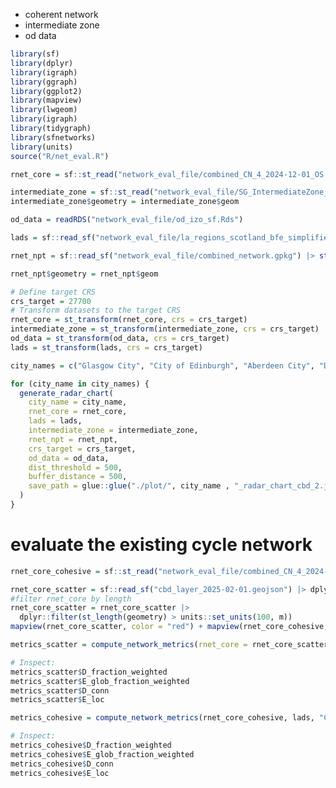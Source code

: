 - coherent network
- intermediate zone
- od data

```r
library(sf)
library(dplyr)
library(igraph)
library(ggraph)
library(ggplot2)
library(mapview)
library(lwgeom)
library(igraph)
library(tidygraph)
library(sfnetworks)
library(units)
source("R/net_eval.R")
```

```r
rnet_core = sf::st_read("network_eval_file/combined_CN_4_2024-12-01_OS.geojson") |> st_transform(27700)

intermediate_zone = sf::st_read("network_eval_file/SG_IntermediateZone_Bdry_2011.gpkg")
intermediate_zone$geometry = intermediate_zone$geom

od_data = readRDS("network_eval_file/od_izo_sf.Rds")

lads = sf::read_sf("network_eval_file/la_regions_scotland_bfe_simplified_2023.geojson") |> st_transform(27700)

rnet_npt = sf::read_sf("network_eval_file/combined_network.gpkg") |> st_transform(27700)

rnet_npt$geometry = rnet_npt$geom

# Define target CRS
crs_target = 27700
# Transform datasets to the target CRS
rnet_core = st_transform(rnet_core, crs = crs_target)
intermediate_zone = st_transform(intermediate_zone, crs = crs_target)
od_data = st_transform(od_data, crs = crs_target)
lads = st_transform(lads, crs = crs_target)
```
```r
city_names = c("Glasgow City", "City of Edinburgh", "Aberdeen City", "Dundee City")

for (city_name in city_names) {
  generate_radar_chart(
    city_name = city_name,
    rnet_core = rnet_core,
    lads = lads,
    intermediate_zone = intermediate_zone,
    rnet_npt = rnet_npt,
    crs_target = crs_target,
    od_data = od_data,
    dist_threshold = 500,
    buffer_distance = 500,
    save_path = glue::glue("./plot/", city_name , "_radar_chart_cbd_2.jpg")
  )
}
```

# evaluate the existing cycle network

```r
rnet_core_cohesive = sf::st_read("network_eval_file/combined_CN_4_2024-12-01_OS.geojson") |> st_transform(27700)

rnet_core_scatter = sf::read_sf("cbd_layer_2025-02-01.geojson") |> dplyr::filter(!`Infrastructure type` %in% c("Mixed Traffic Street", "Shared Footway", "Off Road Cycleway"))|> st_transform(27700)
#filter rnet_core by length 
rnet_core_scatter = rnet_core_scatter |> 
  dplyr::filter(st_length(geometry) > units::set_units(100, m))
mapview(rnet_core_scatter, color = "red") + mapview(rnet_core_cohesive, color = "blue")

metrics_scatter = compute_network_metrics(rnet_core = rnet_core_scatter, lads, "City of Edinburgh")

# Inspect:
metrics_scatter$D_fraction_weighted
metrics_scatter$E_glob_fraction_weighted
metrics_scatter$D_conn
metrics_scatter$E_loc

metrics_cohesive = compute_network_metrics(rnet_core_cohesive, lads, "City of Edinburgh")

# Inspect:
metrics_cohesive$D_fraction_weighted
metrics_cohesive$E_glob_fraction_weighted
metrics_cohesive$D_conn
metrics_cohesive$E_loc
```

